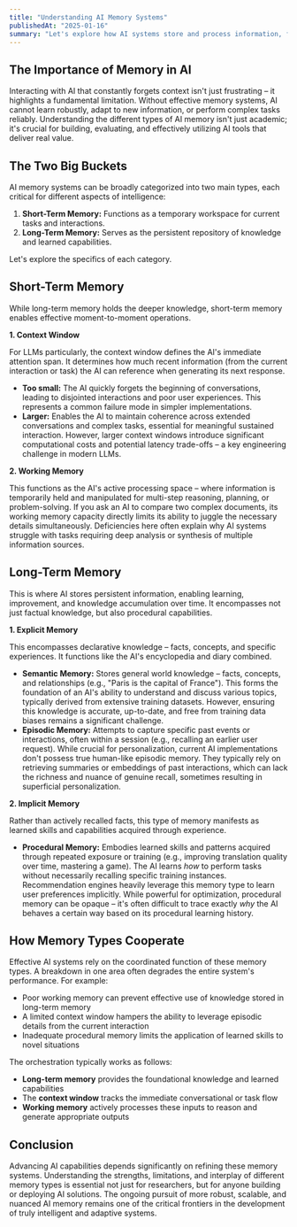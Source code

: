 ```yaml
---
title: "Understanding AI Memory Systems"
publishedAt: "2025-01-16"
summary: "Let's explore how AI systems store and process information, from ephemeral task context to persistent knowledge, and how these memory capabilities fundamentally shape AI learning and behavior."
---
```


## The Importance of Memory in AI

Interacting with AI that constantly forgets context isn't just frustrating – it highlights a fundamental limitation. Without effective memory systems, AI cannot learn robustly, adapt to new information, or perform complex tasks reliably. Understanding the different types of AI memory isn't just academic; it's crucial for building, evaluating, and effectively utilizing AI tools that deliver real value.

## The Two Big Buckets

AI memory systems can be broadly categorized into two main types, each critical for different aspects of intelligence:

1. **Short-Term Memory:** Functions as a temporary workspace for current tasks and interactions.
2. **Long-Term Memory:** Serves as the persistent repository of knowledge and learned capabilities.

Let's explore the specifics of each category.

## Short-Term Memory

While long-term memory holds the deeper knowledge, short-term memory enables effective moment-to-moment operations.

**1. Context Window**

For LLMs particularly, the context window defines the AI's immediate attention span. It determines how much recent information (from the current interaction or task) the AI can reference when generating its next response.

- **Too small:** The AI quickly forgets the beginning of conversations, leading to disjointed interactions and poor user experiences. This represents a common failure mode in simpler implementations.
- **Larger:** Enables the AI to maintain coherence across extended conversations and complex tasks, essential for meaningful sustained interaction. However, larger context windows introduce significant computational costs and potential latency trade-offs – a key engineering challenge in modern LLMs.

**2. Working Memory**

This functions as the AI's active processing space – where information is temporarily held and manipulated for multi-step reasoning, planning, or problem-solving. If you ask an AI to compare two complex documents, its working memory capacity directly limits its ability to juggle the necessary details simultaneously. Deficiencies here often explain why AI systems struggle with tasks requiring deep analysis or synthesis of multiple information sources.

## Long-Term Memory

This is where AI stores persistent information, enabling learning, improvement, and knowledge accumulation over time. It encompasses not just factual knowledge, but also procedural capabilities.

**1. Explicit Memory**

This encompasses declarative knowledge – facts, concepts, and specific experiences. It functions like the AI's encyclopedia and diary combined.

- **Semantic Memory:** Stores general world knowledge – facts, concepts, and relationships (e.g., "Paris is the capital of France"). This forms the foundation of an AI's ability to understand and discuss various topics, typically derived from extensive training datasets. However, ensuring this knowledge is accurate, up-to-date, and free from training data biases remains a significant challenge.
- **Episodic Memory:** Attempts to capture specific past events or interactions, often within a session (e.g., recalling an earlier user request). While crucial for personalization, current AI implementations don't possess true human-like episodic memory. They typically rely on retrieving summaries or embeddings of past interactions, which can lack the richness and nuance of genuine recall, sometimes resulting in superficial personalization.

**2. Implicit Memory**

Rather than actively recalled facts, this type of memory manifests as learned skills and capabilities acquired through experience.

- **Procedural Memory:** Embodies learned skills and patterns acquired through repeated exposure or training (e.g., improving translation quality over time, mastering a game). The AI learns _how_ to perform tasks without necessarily recalling specific training instances. Recommendation engines heavily leverage this memory type to learn user preferences implicitly. While powerful for optimization, procedural memory can be opaque – it's often difficult to trace exactly _why_ the AI behaves a certain way based on its procedural learning history.

## How Memory Types Cooperate

Effective AI systems rely on the coordinated function of these memory types. A breakdown in one area often degrades the entire system's performance. For example:

- Poor working memory can prevent effective use of knowledge stored in long-term memory
- A limited context window hampers the ability to leverage episodic details from the current interaction
- Inadequate procedural memory limits the application of learned skills to novel situations

The orchestration typically works as follows:

- **Long-term memory** provides the foundational knowledge and learned capabilities
- The **context window** tracks the immediate conversational or task flow
- **Working memory** actively processes these inputs to reason and generate appropriate outputs

## Conclusion

Advancing AI capabilities depends significantly on refining these memory systems. Understanding the strengths, limitations, and interplay of different memory types is essential not just for researchers, but for anyone building or deploying AI solutions. The ongoing pursuit of more robust, scalable, and nuanced AI memory remains one of the critical frontiers in the development of truly intelligent and adaptive systems.
